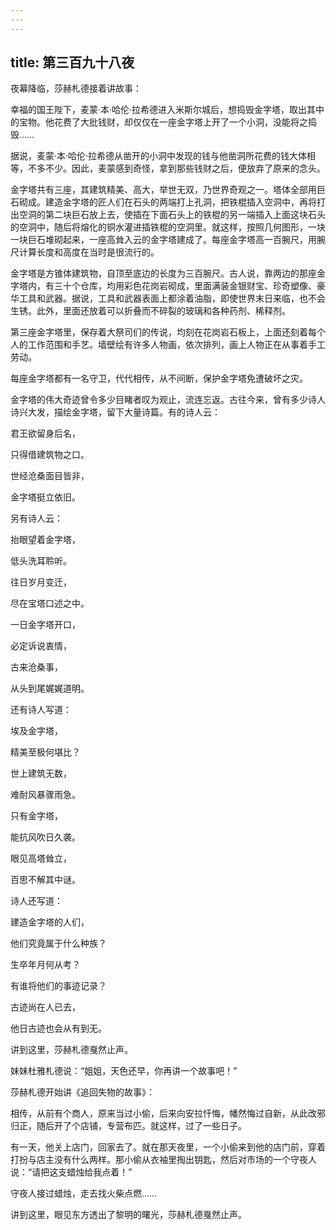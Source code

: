 ```yaml
---
---
---
```

title: 第三百九十八夜
---






夜幕降临，莎赫札德接着讲故事：





幸福的国王陛下，麦蒙·本·哈伦·拉希德进入米斯尔城后，想捣毁金字塔，取出其中的宝物。他花费了大批钱财，却仅仅在一座金字塔上开了一个小洞，没能将之捣毁……

据说，麦蒙·本·哈伦·拉希德从凿开的小洞中发现的钱与他凿洞所花费的钱大体相等，不多不少。因此，麦蒙感到奇怪，拿到那些钱财之后，便放弃了原来的念头。

金字塔共有三座，其建筑精美、高大，举世无双，乃世界奇观之一。塔体全部用巨石砌成。建造金字塔的匠人们在石头的两端打上孔洞，把铁棍插入空洞中，再将打出空洞的第二块巨石放上去，使插在下面石头上的铁棍的另一端插入上面这块石头的空洞中，随后将熔化的铜水灌进插铁棍的空洞里。就这样，按照几何图形，一块一块巨石堆砌起来，一座高耸入云的金字塔建成了。每座金字塔高一百腕尺，用腕尺计算长度和高度在当时是很流行的。

金字塔是方锥体建筑物，自顶至底边的长度为三百腕尺。古人说，靠两边的那座金字塔内，有三十个仓库，均用彩色花岗岩砌成，里面满装金银财宝、珍奇塑像、豪华工具和武器。据说，工具和武器表面上都涂着油脂，即使世界末日来临，也不会生锈。此外，里面还放着可以折叠而不碎裂的玻璃和各种药剂、稀释剂。

第三座金字塔里，保存着大祭司们的传说，均刻在花岗岩石板上，上面还刻着每个人的工作范围和手艺。墙壁绘有许多人物画，依次排列，画上人物正在从事着手工劳动。

每座金字塔都有一名守卫，代代相传，从不间断，保护金字塔免遭破坏之灾。

金字塔的伟大奇迹曾令多少目睹者叹为观止，流连忘返。古往今来，曾有多少诗人诗兴大发，描绘金字塔，留下大量诗篇。有的诗人云：


君王欲留身后名，

只得借建筑物之口。

世经沧桑面目皆非，

金字塔挺立依旧。



另有诗人云：


抬眼望着金字塔，

低头洗耳聆听。

往日岁月变迁，

尽在宝塔口述之中。

一日金字塔开口，

必定诉说衷情，

古来沧桑事，

从头到尾娓娓道明。



还有诗人写道：


埃及金字塔，

精美至极何堪比？

世上建筑无数，

难耐风暴骤雨急。

只有金字塔，

能抗风吹日久袭。

眼见高塔耸立，

百思不解其中谜。



诗人还写道：


建造金字塔的人们，

他们究竟属于什么种族？

生卒年月何从考？

有谁将他们的事迹记录？

古迹尚在人已去，

他日古迹也会从有到无。



讲到这里，莎赫札德戛然止声。

妹妹杜雅札德说：“姐姐，天色还早，你再讲一个故事吧！”





莎赫札德开始讲《追回失物的故事》：

相传，从前有个商人，原来当过小偷，后来向安拉忏悔，幡然悔过自新，从此改邪归正，随后开了个店铺，专营布匹。就这样，过了一些日子。

有一天，他关上店门，回家去了。就在那天夜里，一个小偷来到他的店门前，穿着打扮与店主没有什么两样。那小偷从衣袖里掏出钥匙，然后对市场的一个守夜人说：“请把这支蜡烛给我点着！”

守夜人接过蜡烛，走去找火柴点燃……





讲到这里，眼见东方透出了黎明的曙光，莎赫札德戛然止声。